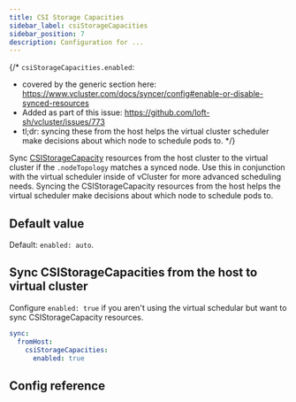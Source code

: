 ```yaml
---
title: CSI Storage Capacities
sidebar_label: csiStorageCapacities
sidebar_position: 7
description: Configuration for ...
---
```



{/*
`csiStorageCapacities.enabled`:
- covered by the generic section here: https://www.vcluster.com/docs/syncer/config#enable-or-disable-synced-resources
- Added as part of this issue: https://github.com/loft-sh/vcluster/issues/773
- tl;dr: syncing these from the host helps the virtual cluster scheduler make decisions about which node to schedule pods to.
*/}

Sync [CSIStorageCapacity](https://kubernetes.io/docs/concepts/storage/storage-capacity/) resources from the host cluster to the virtual cluster if the `.nodeTopology` matches a synced node. Use this in conjunction with the virtual scheduler inside of vCluster for more advanced scheduling needs. Syncing the CSIStorageCapacity resources from the host helps the virtual scheduler make decisions about which node to schedule pods to.

## Default value

Default: `enabled: auto`.

## Sync CSIStorageCapacities from the host to virtual cluster

Configure `enabled: true` if you aren't using the virtual schedular but want to sync CSIStorageCapacity resources.

```YAML
sync:
  fromHost:
    csiStorageCapacities:
      enabled: true
```

## Config reference

<EnableSwitch/>
